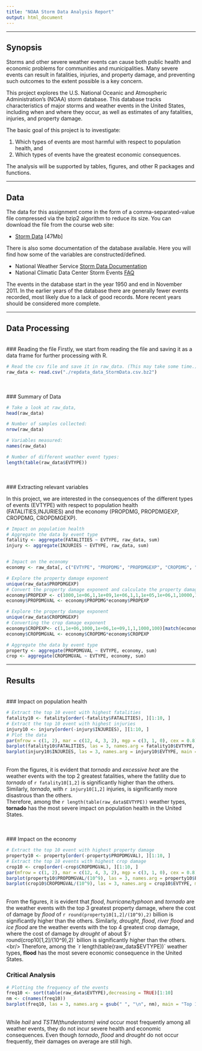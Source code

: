 ```yaml
---
title: "NOAA Storm Data Analysis Report"
output: html_document
---
```

-----

## Synopsis

Storms and other severe weather events can cause both public health and economic problems for communities and municipalities. Many severe events can result in fatalities, injuries, and property damage, and preventing such outcomes to the extent possible is a key concern.  

This project explores the U.S. National Oceanic and Atmospheric Administration's (NOAA) storm database. This database tracks characteristics of major storms and weather events in the United States, including when and where they occur, as well as estimates of any fatalities, injuries, and property damage.  

The basic goal of this project is to investigate:  

1. Which types of events are most harmful with respect to population health, and  
2. Which types of events have the greatest economic consequences.  

The analysis will be supported by tables, figures, and other R packages and functions.  

-----

## Data

The data for this assignment come in the form of a comma-separated-value file compressed via the bzip2 algorithm to reduce its size. You can download the file from the course web site:  

- [Storm Data](https://d396qusza40orc.cloudfront.net/repdata%2Fdata%2FStormData.csv.bz2) [47Mb]

There is also some documentation of the database available. Here you will find how some of the variables are constructed/defined.  

- National Weather Service [Storm Data Documentation](https://d396qusza40orc.cloudfront.net/repdata%2Fpeer2_doc%2Fpd01016005curr.pdf)  
- National Climatic Data Center Storm Events [FAQ](https://d396qusza40orc.cloudfront.net/repdata%2Fpeer2_doc%2FNCDC%20Storm%20Events-FAQ%20Page.pdf)  

The events in the database start in the year 1950 and end in November 2011. In the earlier years of the database there are generally fewer events recorded, most likely due to a lack of good records. More recent years should be considered more complete.  

-----

## Data Processing
<br/>
### Reading the file
Firstly, we start from reading the file and saving it as a data frame for further processing with R.  
```r
# Read the csv file and save it in raw_data. (This may take some time.)
raw_data <- read.csv("./repdata_data_StormData.csv.bz2")
```

<br/>
<br/>
### Summary of Data
```r
# Take a look at raw_data,
head(raw_data)

# Number of samples collected:
nrow(raw_data)

# Variables measured:
names(raw_data)

# Number of different weather event types:
length(table(raw_data$EVTYPE))

```


<br/>
<br/>
### Extracting relevant variables

In this project, we are interested in the consequences of the different types of events (EVTYPE) with respect to population health (FATALITIES,INJURIES) and the economy (PROPDMG, PROPDMGEXP, CROPDMG, CROPDMGEXP).
```r
# Impact on population health
# Aggregate the data by event type
fatality <- aggregate(FATALITIES ~ EVTYPE, raw_data, sum)
injury <- aggregate(INJURIES ~ EVTYPE, raw_data, sum)


# Impact on the economy
economy <- raw_data[, c("EVTYPE", "PROPDMG", "PROPDMGEXP", "CROPDMG", "CROPDMGEXP")]

# Explore the property damage exponent
unique(raw_data$PROPDMGEXP)
# Convert the property damage exponent and calculate the property damage value
economy$PROPEXP <- c(1000,1e+06,1,1e+09,1e+06,1,1,1e+05,1e+06,1,10000,100,1000,100,1e+07,1,1,1,1e+08)[match(economy$PROPDMGEXP,as.character(unique(raw_data$PROPDMGEXP)))]
economy$PROPDMGVAL <- economy$PROPDMG*economy$PROPEXP

# Explore the property damage exponent
unique(raw_data$CROPDMGEXP)
# Converting the crop damage exponent
economy$CROPEXP<- c(1,1e+06,1000,1e+06,1e+09,1,1,1000,100)[match(economy$CROPDMGEXP,as.character(unique(raw_data$CROPDMGEXP)))]
economy$CROPDMGVAL <- economy$CROPDMG*economy$CROPEXP

# Aggregate the data by event type
property <- aggregate(PROPDMGVAL ~ EVTYPE, economy, sum)
crop <- aggregate(CROPDMGVAL ~ EVTYPE, economy, sum)
```

-----

## Results
<br/>
### Impact on population health
```r
# Extract the top 10 event with highest fatalities
fatality10 <- fatality[order(-fatality$FATALITIES), ][1:10, ]
# Extract the top 10 event with highest injuries
injury10 <- injury[order(-injury$INJURIES), ][1:10, ]
# Plot the data
par(mfrow = c(1, 2), mar = c(12, 4, 3, 2), mgp = c(3, 1, 0), cex = 0.8)
barplot(fatality10$FATALITIES, las = 3, names.arg = fatality10$EVTYPE, main = "Top 10 Events with Highest Fatalities", ylab = "number of fatalities", col = "lightblue")
barplot(injury10$INJURIES, las = 3, names.arg = injury10$EVTYPE, main = "Top 10 Events with Highest Injuries", ylab = "number of injuries", col = "lightblue")
```
<br/>
From the figures, it is evident that *tornado* and *excessive heat* are the weather events with the top 2 greatest fatalities, where the fatility due to *tornado* of `r fatality10[1,2]` is significantly higher than the others. Similarly, *tornado*, with `r injury10[1,2]` injuries, is significantly more disastrous than the others.
<br/>
Therefore, among the `r length(table(raw_data$EVTYPE))` weather types, **tornado** has the most severe impact on population health in the United States.

<br/>
<br/>
### Impact on the economy
```r
# Extract the top 10 event with highest property damage
property10 <- property[order(-property$PROPDMGVAL), ][1:10, ]
# Extract the top 10 events with highest crop damage
crop10 <- crop[order(-crop$CROPDMGVAL), ][1:10, ]
par(mfrow = c(1, 2), mar = c(12, 4, 3, 2), mgp = c(3, 1, 0), cex = 0.8)
barplot(property10$PROPDMGVAL/(10^9), las = 3, names.arg = property10$EVTYPE, main = "Top 10 Events with Greatest Property Damages", ylab = "Cost of damage ($ billions)", col = "moccasin")
barplot(crop10$CROPDMGVAL/(10^9), las = 3, names.arg = crop10$EVTYPE, main = "Top 10 Events With Greatest Crop Damages", ylab = "Cost of damage ($ billions)", col = "moccasin")
```
<br/>
From the figures, it is evident that *flood*, *hurricane/typhoon* and *tornado* are the weather events with the top 3 greatest property damage, where the cost of damage by *flood* of `r round(property10[1,2]/(10^9),2)` billion is significantly higher than the others. Similarly, *drought*, *flood*, *river flood* and *ice flood* are the weather events with the top 4 greatest crop damage, where the cost of damage by *drought* of about $`r round(crop10[1,2]/(10^9),2)` billion is significantly higher than the others.
<br/>
Therefore, among the `r length(table(raw_data$EVTYPE))` weather types, **flood** has the most severe economic consequence in the United States.



### Critical Analysis
```r
# Plotting the frequency of the events
freq10 <- sort(table(raw_data$EVTYPE),decreasing = TRUE)[1:10]
nm <- c(names(freq10)) 
barplot(freq10, las = 3, names.arg = gsub(" ", "\n", nm), main = "Top 10 Most Frequent Weather Events", ylab = "Frequency Count", col = "gray", las = 3)
```
<br/>
While *hail* and *TSTM(thunderstorm) wind* occur most frequently among all weather events, they do not incur severe health and economic consequences. Even though *tornado*, *flood* and *drought* do not occur frequently, their damages on average are still high.
